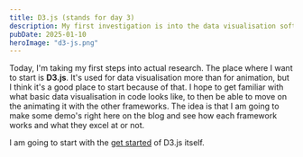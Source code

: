 ```yaml
---
title: D3.js (stands for day 3)
description: My first investigation is into the data visualisation software called D3.js.
pubDate: 2025-01-10
heroImage: "d3-js.png"
---
```



Today, I'm taking my first steps into actual research. The place where I want to start is **D3.js**. It's used for data visualisation more than for animation, but I think it's a good place to start because of that. I hope to get familiar with what basic data visualisation in code looks like, to then be able to move on the animating it with the other frameworks.
The idea is that I am going to make some demo's right here on the blog and see how each framework works and what they excel at or not.

I am going to start with the [get started](https://d3js.org/getting-started) of D3.js itself.

<Demo title="Get started with D3" type='D3'>
<Demo1 />
</Demo>

